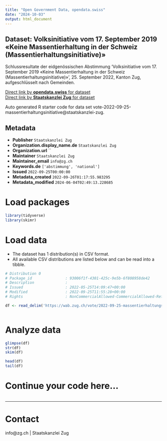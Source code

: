 ```yaml
---
title: "Open Government Data, opendata.swiss"
date: "2024-10-03"
output: html_document
---
```


## Dataset: Volksinitiative vom 17. September 2019 «Keine Massentierhaltung in der Schweiz (Massentierhaltungsinitiative)»

Schlussresultate der eidgenössischen Abstimmung 'Volksinitiative vom 17. September 2019 «Keine Massentierhaltung in der Schweiz (Massentierhaltungsinitiative)»', 25. September 2022, Kanton Zug, aufgeschlüsselt nach Gemeinden.

[Direct link by **opendata.swiss** for dataset](https://opendata.swiss/de/dataset/volksinitiative-vom-17-september-2019-keine-massentierhaltung-in-der-schweiz-massentierhaltungs)<br>
[Direct link by **Staatskanzlei Zug** for dataset](https://wab.zug.ch/vote/2022-09-25-massentierhaltungsinitiative/data)

Auto generated R starter code for data set vote-2022-09-25-massentierhaltungsinitiative@staatskanzlei-zug.

## Metadata

- **Publisher** `Staatskanzlei Zug`
- **Organization.display_name.de** `Staatskanzlei Zug`
- **Organization.url** ``
- **Maintainer** `Staatskanzlei Zug`
- **Maintainer_email** `info@zg.ch`
- **Keywords.de** `['abstimmung', 'national']`
- **Issued** `2022-09-25T00:00:00`
- **Metadata_created** `2022-09-26T01:17:55.983295`
- **Metadata_modified** `2024-06-04T02:49:13.228685`


# Load packages

```r

library(tidyverse)
library(skimr)

```

# Load data

-   The dataset has 1 distribution(s) in CSV format.
-   All available CSV distributions are listed below and can be read into a tibble.

```r

# Distribution 0
# Package_id               : 93006f1f-4301-425c-9e5b-6f808958de42
# Description              : 
# Issued                   : 2022-05-25T14:09:47+00:00
# Modified                 : 2022-09-25T11:55:28+00:00
# Rights                   : NonCommercialAllowed-CommercialAllowed-ReferenceRequired

df <- read_delim('https://wab.zug.ch/vote/2022-09-25-massentierhaltungsinitiative/data-csv')



```

# Analyze data

```r

glimpse(df)
str(df)
skim(df)

head(df)
tail(df)

```

# Continue your code here...

```r

```

------------------------------------------------------------------------

# Contact

info@zg.ch | Staatskanzlei Zug
